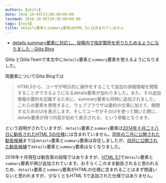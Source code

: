 ```yaml
---
authors: [ykzts]
date: 2016-10-04T23:00:00+09:00
lastmod: 2016-10-05T20:30:00+09:00
tags: [tech]
title: details要素とsummary要素はHTML 5には含まれていません
---
```


- [details,summary要素に対応し、投稿内で指定箇所を折りたためるようになりました - Qiita Blog](http://blog.qiita.com/post/151329031329/detailssummarysupport)

Qiita とQiita:Teamで本文中に`details`要素と`summary`要素を使えるようになりました。

両要素についてQiita Blogでは

> HTML5から、ユーザが明示的に操作をすることで追加の詳細情報を閲覧することができるようになるdetails要素が加わりました。また、その追加情報の要約を記載するために、summary要素も同時に追加されました。これらの要素を使用すると、ウェブブラウザは要約の文章に加えて、開閉するためのUIを表示します。そしてユーザがそのUIを使って開いた際に、details要素が持つ内容が初めて表示される、という挙動となります。

という説明がされていますが、`details`要素と`summary`要素は[2014年十月二十八日に勧告されたHTML 5の仕様](https://www.w3.org/TR/2014/REC-html5-20141028/)には含まれていません。[同年の二月に公開された勧告候補](https://www.w3.org/TR/2014/CR-html5-20140204/)までは`details`要素と`summary`要素は存在しましたが、[四月に公開された勧告候補](https://www.w3.org/TR/2014/CR-html5-20140429/)で`details`要素と`summary`要素はなくなりました。

<!--truncate-->

2016年十月現在は勧告案の段階ではありますが、[HTML 5.1](https://www.w3.org/TR/2016/PR-html51-20160915/)で`details`要素と`summary`要素が再び追加されています。おそらくこのまま勧告されると思われるため、`details`要素と`summary`要素がHTMLの仕様に含まれることはまず間違いないと思われますが、少なくともHTML 5で追加された仕様ではありません。
